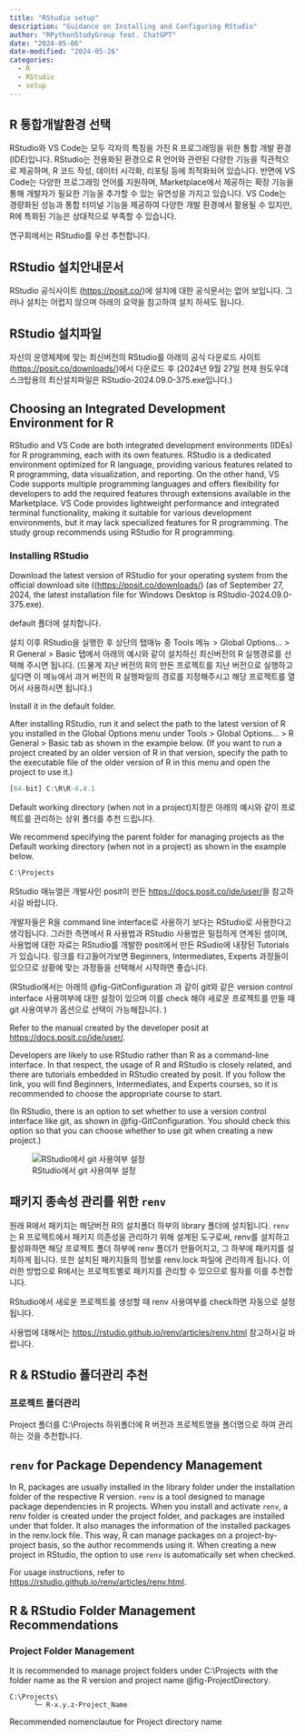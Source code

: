 ```yaml
---
title: "RStudio setup"
description: "Guidance on Installing and Configuring RStudio"
author: "RPythonStudyGroup feat. ChatGPT"
date: "2024-05-06"
date-modified: "2024-05-26"
categories:
  - R
  - RStudio
  - setup
---
```


::: {.content-visible when-profile="ko"}
## R 통합개발환경 선택

RStudio와 VS Code는 모두 각자의 특징을 가진 R 프로그래밍을 위한 통합 개발 환경(IDE)입니다. RStudio는 전용화된 환경으로 R 언어와 관련된 다양한 기능을 직관적으로 제공하며, R 코드 작성, 데이터 시각화, 리포팅 등에 최적화되어 있습니다. 반면에 VS Code는 다양한 프로그래밍 언어를 지원하며, Marketplace에서 제공하는 확장 기능을 통해 개발자가 필요한 기능을 추가할 수 있는 유연성을 가지고 있습니다. VS Code는 경량화된 성능과 통합 터미널 기능을 제공하여 다양한 개발 환경에서 활용될 수 있지만, R에 특화된 기능은 상대적으로 부족할 수 있습니다.

연구회에서는 RStudio를 우선 추천합니다.

## RStudio 설치안내문서
RStudio 공식사이트 (<https://posit.co/>)에 설치에 대한 공식문서는 없어 보입니다. 그러나 설치는 어렵지 않으며 아래의 요약을 참고하여 설치 하셔도 됩니다.


## RStudio 설치파일

자신의 운영체제에 맞는 최신버전의 RStudio를 아래의 공식 다운로드 사이트(<https://posit.co/downloads/>)에서 다운로드 후 (2024년 9월 27일 현재 원도우데스크탑용의 최신설치파일은 RStudio-2024.09.0-375.exe입니다.)
:::

::: {.content-visible when-profile="en"}
## Choosing an Integrated Development Environment for R

RStudio and VS Code are both integrated development environments (IDEs) for R programming, each with its own features. RStudio is a dedicated environment optimized for R language, providing various features related to R programming, data visualization, and reporting. On the other hand, VS Code supports multiple programming languages and offers flexibility for developers to add the required features through extensions available in the Marketplace. VS Code provides lightweight performance and integrated terminal functionality, making it suitable for various development environments, but it may lack specialized features for R programming. The study group recommends using RStudio for R programming.

### Installing RStudio

Download the latest version of RStudio for your operating system from the official download site ((<https://posit.co/downloads/>) (as of September 27, 2024, the latest installation file for Windows Desktop is RStudio-2024.09.0-375.exe).
:::


::: {.content-visible when-profile="ko"}
default 폴더에 설치합니다.

설치 이후 RStudio을 실행한 후 상단의 탭매뉴 중 Tools 메뉴 \> Global Options... \> R General \> Basic 탭에서 아래의 예시와 같이 설치하신 최신버전의 R 실행경로를 선택해 주시면 됩니다. (드물게 지난 버전의 R의 만든 프로젝트를 지난 버전으로 실행하고 싶다면 이 메뉴에서 과거 버전의 R 실행파일의 경로를 지정해주시고 해당 프로젝트를 열어서 사용하시면 됩니다.)
:::

::: {.content-visible when-profile="en"}
Install it in the default folder.

After installing RStudio, run it and select the path to the latest version of R you installed in the Global Options menu under Tools \> Global Options... \> R General \> Basic tab as shown in the example below. (If you want to run a project created by an older version of R in that version, specify the path to the executable file of the older version of R in this menu and open the project to use it.)
:::

```r
[64-bit] C:\R\R-4.4.1
```

::: {.content-visible when-profile="ko"}
Default working directory (when not in a project)지정은 아래의 예시와 같이 프로젝트를 관리하는 상위 폴더를 추천 드립니다.
:::

::: {.content-visible when-profile="en"}
We recommend specifying the parent folder for managing projects as the Default working directory (when not in a project) as shown in the example below.
:::

```r
C:\Projects
```

::: {.content-visible when-profile="ko"}
RStudio 매뉴얼은 개발사인 posit이 만든 <https://docs.posit.co/ide/user/>을 참고하시길 바랍니다.

개발자들은 R을 command line interface로 사용하기 보다는 RStudio로 사용한다고 생각됩니다. 그러한 측면에서 R 사용법과 RStudio 사용법은 밀접하게 연계된 셈이며, 사용법에 대한 자료는 RStudio를 개발한 posit에서 만든 RSudio에 내장된 Tutorials가 있습니다. 링크를 타고들어가보면 Beginners, Intermediates, Experts 과정들이 있으므로 상황에 맞는 과정들을 선택해서 시작하면 좋습니다.

(RStudio에서는 아래의 @fig-GitConfiguration 과 같이 git와 같은 version control interface 사용여부에 대한 설정이 있으며 이를 check 해야 새로운 프로젝트를 만들 때 git 사용여부가 옵션으로 선택이 가능해집니다. )
:::

::: {.content-visible when-profile="en"}
Refer to the manual created by the developer posit at <https://docs.posit.co/ide/user/>.

Developers are likely to use RStudio rather than R as a command-line interface. In that respect, the usage of R and RStudio is closely related, and there are tutorials embedded in RStudio created by posit. If you follow the link, you will find Beginners, Intermediates, and Experts courses, so it is recommended to choose the appropriate course to start.

(In RStudio, there is an option to set whether to use a version control interface like git, as shown in @fig-GitConfiguration. You should check this option so that you can choose whether to use git when creating a new project.)
:::

![RStudio에서 git 사용여부 설정](images/git설정.JPG){#fig-GitConfiguration}

::: {.content-visible when-profile="ko"}
## **패키지 종속성 관리를 위한** `renv`

원래 R에서 패키지는 해당버전 R의 설치폴더 하부의 library 폴더에 설치됩니다. `renv`는 R 프로젝트에서 패키지 의존성을 관리하기 위해 설계된 도구로써, renv를 설치하고 활성화하면 해당 프로젝트 폴더 하부에 renv 폴더가 만들어지고, 그 하부에 패키지를 설치하게 됩니다. 또한 설치된 패키지들의 정보를 renv.lock 파일에 관리하게 됩니다. 이러한 방법으로 R에서는 프로젝트별로 패키지를 관리할 수 있으므로 필자를 이를 추천합니다.

RStudio에서 새로운 프로젝트를 생성할 때 renv 사용여부를 check하면 자동으로 설정됩니다.

사용법에 대해서는 <https://rstudio.github.io/renv/articles/renv.html> 참고하시길 바랍니다.

## **R & RStudio 폴더관리 추천**

### 프로젝트 폴더관리

Project 폴더를 C:\\Projects 하위폴더에 R 버전과 프로젝트명을 폴더명으로 하여 관리하는 것을 추천합니다.
:::

::: {.content-visible when-profile="en"}
## **`renv` for Package Dependency Management**

In R, packages are usually installed in the library folder under the installation folder of the respective R version. `renv` is a tool designed to manage package dependencies in R projects. When you install and activate `renv`, a renv folder is created under the project folder, and packages are installed under that folder. It also manages the information of the installed packages in the renv.lock file. This way, R can manage packages on a project-by-project basis, so the author recommends using it. When creating a new project in RStudio, the option to use `renv` is automatically set when checked.

For usage instructions, refer to <https://rstudio.github.io/renv/articles/renv.html>.

## **R & RStudio Folder Management Recommendations**

### Project Folder Management

It is recommended to manage project folders under C:\\Projects with the folder name as the R version and project name @fig-ProjectDirectory.
:::

::: {#fig-ProjectDirectory}
```         
C:\Projects\
      └─ R-x.y.z-Project_Name
```

Recommended nomenclautue for Project directory name
:::
